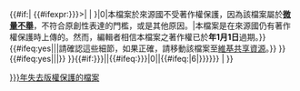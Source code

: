 {{#if:{{{date<includeonly>|</includeonly>}}}{{{1<includeonly>|</includeonly>}}}|
{{#ifexpr:{{{date|{{{1<noinclude>|2016</noinclude>}}}}}}>{{CURRENTYEAR}}|
{{imbox
| type       = license
| image      = none
| text       = 本檔案於'''{{{1}}}年1月1日'''前，於來源國'''不屬於'''公有領域，且於該日期之前'''應不得轉移至維基共享資源'''。維基共享資源要求這個影像必須在來源國與美國處於自由授權。
}}{{file other|[[Category:無法移動至維基共享資源的檔案]]}}
|
{{imbox
| type       = license
| image      = [[Image:PD-icon.svg|52px|Public domain|alt=|link=]]
| imageright = [[Image:Ambox warning pn.svg|40px|Warning sign|alt=|link=]]
| text       = {{#ifeq:{{{date|{{{1}}}}}}|0|本檔案於來源國不受著作權保護，因為該檔案屬於'''[[de minimis|微量不舉]]'''，不符合原創性表達的門檻，或是其他原因。|本檔案是在來源國仍有著作權保護時上傳的。然而，編輯者相信本檔案之著作權已於'''{{{1}}}年1月1日'''過期。}}{{#ifeq:yes|{{{suppress|no}}}||請確認這些細節，如果正確，請移動該檔案至[[維基共享資源]]。}}
}}
{{#ifeq:yes|{{{suppress|no}}}||{{Copy to Wikimedia Commons}}}}
}}<includeonly>{{#if:{{{demo|{{{nocat|}}}}}}||{{#ifeq:{{{date|{{{1}}}}}}|0||{{#ifeq:{{NAMESPACENUMBER}}|6|[[Category:於{{{date|{{{1}}}}}}年失去版權保護的檔案]]}}}}}}</includeonly>
|{{imbox|type=content|text={{strongbad|錯誤：本模板必須強制提供日期}}，例如{{tnull|Out of copyright in|{{CURRENTYEAR}}}}。}} }}<noinclude>
{{Documentation}}
<!-- Add categories and interwikis to the /doc subpage, not here! -->
</noinclude>